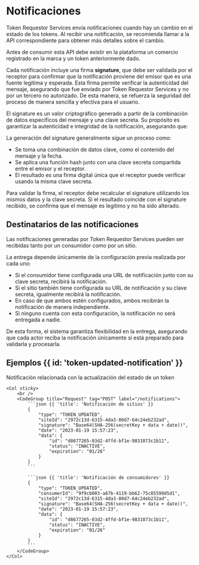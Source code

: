 # Notificaciones

Token Requestor Services envía notificaciones cuando hay un cambio en el estado de los
tokens. Al recibir una notificación, se recomienda llamar a la API correspondiente para
obtener más detalles sobre el cambio.

Antes de consumir esta API debe existir en la plataforma un comercio registrado en la
marca y un token anteriormente dado.

Cada notificación incluye una firma **signature**, que debe ser validada por el receptor para
confirmar que la notificación proviene del emisor que es una fuente legítima y esperada.
Esta firma permite verificar la autenticidad del mensaje, asegurando que fue enviado por
Token Requestor Services y no por un tercero no autorizado. De esta manera, se refuerza la
seguridad del proceso de manera sencilla y efectiva para el usuario.

El signature es un valor criptográfico generado a partir de la combinación de datos
específicos del mensaje y una clave secreta. Su propósito es garantizar la autenticidad e
integridad de la notificación, asegurando que:

La generación del signature generalmente sigue un proceso como:
- Se toma una combinación de datos clave, como el contenido del mensaje y la fecha.
- Se aplica una función hash junto con una clave secreta compartida entre el emisor y
el receptor.
- El resultado es una firma digital única que el receptor puede verificar usando la
misma clave secreta.

Para validar la firma, el receptor debe recalcular el signature utilizando los mismos datos y
la clave secreta. Si el resultado coincide con el signature recibido, se confirma que el
mensaje es legítimo y no ha sido alterado.

## Destinatarios de las notificaciones

Las notificaciones generadas por Token Requestor Services pueden ser recibidas tanto por un consumidor como por un sitio.

La entrega depende únicamente de la configuración previa realizada por cada uno:
* Si el consumidor tiene configurada una URL de notificación junto con su clave secreta, recibirá la notificación.
* Si el sitio también tiene configurada su URL de notificación y su clave secreta, igualmente recibirá la notificación.
* En caso de que ambos estén configurados, ambos recibirán la notificación de manera independiente.
* Si ninguno cuenta con esta configuración, la notificación no será entregada a nadie.

De esta forma, el sistema garantiza flexibilidad en la entrega, asegurando que cada actor reciba la notificación únicamente si está preparado para validarla y procesarla.

## Ejemplos {{ id: 'token-updated-notification' }}
Notificación relacionada con la actualización del estado de un token


<Row>
    <Col>
        <ApiReader
            path="/notifications"
            method="POST"
            api={props.refs}
        />
    </Col>

    <Col sticky>
        <br />
        <CodeGroup title="Request" tag="POST" label="/notifications">
            ```json {{ 'title': 'Notificación de sitios' }}
            {
                "type": "TOKEN_UPDATED",
                "siteId": "2972c13d-6315-4da3-80d7-64c24eb232ad",
                "signature": "Base64(SHA-256(secretKey + data + date))",
                "date": "2023-01-19 15:57:23",
                "data": {
                    "id": "d8677265-03d2-4ffd-bf1e-9831073c1b11",
                    "status": "INACTIVE",
                    "expiration": "01/26"
                }
            }
            ```

            ```json {{ 'title': 'Notificación de consumidores' }}
            {
                "type": "TOKEN_UPDATED",
                "consumerId": "9f9cb003-a67b-4119-bb62-75c85599d5d1",
                "siteId": "2972c13d-6315-4da3-80d7-64c24eb232ad",
                "signature": "Base64(SHA-256(secretKey + data + date))",
                "date": "2023-01-19 15:57:23",
                "data": {
                    "id": "d8677265-03d2-4ffd-bf1e-9831073c1b11",
                    "status": "INACTIVE",
                    "expiration": "01/26"
                }
            }
            ```
        </CodeGroup>
    </Col>
</Row>


